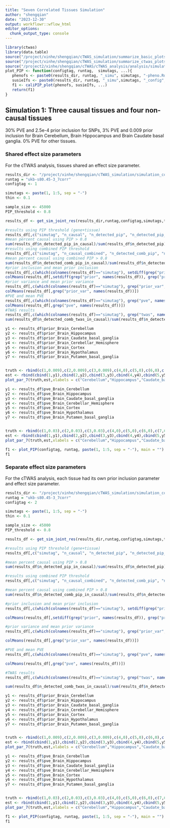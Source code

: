 ```yaml
---
title: "Seven Correlated Tissues Simulation"
author: "shengqian"
date: "2023-12-30"
output: workflowr::wflow_html
editor_options:
  chunk_output_type: console
---
```


```r
library(ctwas)
library(data.table)
source("/project/xinhe/shengqian/cTWAS_simulation/summarize_basic_plots.R")
source("/project/xinhe/shengqian/cTWAS_simulation/summarize_ctwas_plots.R")
source("/project2/xinhe/shengqian/cTWAS/cTWAS_analysis/analysis/simulation_help_functions.R")
plot_PIP <- function(configtag, runtag,  simutags, ...){
   phenofs <- paste0(results_dir, runtag, "_simu", simutags, "-pheno.Rd")
   susieIfs <- paste0(results_dir, runtag, "_simu",simutags, "_config", configtag,"_LDR",".susieIrss.txt")
   f1 <- caliPIP_plot(phenofs, susieIfs, ...) 
   return(f1)
}
```

## Simulation 1: Three causal tissues and four non-causal tissues

30% PVE and 2.5e-4 prior inclusion for SNPs, 3% PVE and 0.009 prior inclusion for Brain Cerebellum, Brain Hippocampus and Brain Caudate basal ganglia. 0% PVE for other tissues.

### Shared effect size parameters

For the cTWAS analysis, tissues shared an effect size parameter. 

```r
results_dir <- "/project/xinhe/shengqian/cTWAS_simulation/simulation_correlated_seven_tissues/"
runtag = "ukb-s80.45-3_7corr"
configtag <- 1

simutags <- paste(1, 1:5, sep = "-")
thin <- 0.1

sample_size <- 45000
PIP_threshold <- 0.8
```

```r
results_df <- get_sim_joint_res(results_dir,runtag,configtag,simutags,thin,sample_size,PIP_threshold)
```

```r
#results using PIP threshold (gene+tissue)
results_df[,c("simutag", "n_causal", "n_detected_pip", "n_detected_pip_in_causal")]
#mean percent causal using PIP > 0.8
sum(results_df$n_detected_pip_in_causal)/sum(results_df$n_detected_pip)
#results using combined PIP threshold
results_df[,c("simutag", "n_causal_combined", "n_detected_comb_pip", "n_detected_comb_pip_in_causal")]
#mean percent causal using combined PIP > 0.8
sum(results_df$n_detected_comb_pip_in_causal)/sum(results_df$n_detected_comb_pip)
#prior inclusion and mean prior inclusion
results_df[,c(which(colnames(results_df)=="simutag"), setdiff(grep("prior", names(results_df)), grep("prior_var", names(results_df))))]
colMeans(results_df[,setdiff(grep("prior", names(results_df)), grep("prior_var", names(results_df)))])
#prior variance and mean prior variance
results_df[,c(which(colnames(results_df)=="simutag"), grep("prior_var", names(results_df)))]
colMeans(results_df[,grep("prior_var", names(results_df))])
#PVE and mean PVE
results_df[,c(which(colnames(results_df)=="simutag"), grep("pve", names(results_df)))]
colMeans(results_df[,grep("pve", names(results_df))])
#TWAS results
results_df[,c(which(colnames(results_df)=="simutag"), grep("twas", names(results_df)))]
sum(results_df$n_detected_comb_twas_in_causal)/sum(results_df$n_detected_comb_twas)
```

```r
y1 <- results_df$prior_Brain_Cerebellum
y2 <- results_df$prior_Brain_Hippocampus
y3 <- results_df$prior_Brain_Caudate_basal_ganglia
y4 <- results_df$prior_Brain_Cerebellar_Hemisphere
y5 <- results_df$prior_Brain_Cortex
y6 <- results_df$prior_Brain_Hypothalamus
y7 <- results_df$prior_Brain_Putamen_basal_ganglia


truth <- rbind(c(1,0.009),c(2,0.009),c(3,0.009),c(4,0),c(5,0),c(6,0),c(7,0))
est <- rbind(cbind(1,y1),cbind(2,y2),cbind(3,y3),cbind(4,y4),cbind(5,y5),cbind(6,y6),cbind(7,y7))
plot_par_7(truth,est,xlabels = c("Cerebellum","Hippocampus","Caudate_basal_ganglia","Cerebellar_Hemisphere","Cortex","Hypothalamus","Putamen_basal_ganglia"),ylim=c(0,0.025),ylab="Prior inclusion")
```

```r
y1 <- results_df$pve_Brain_Cerebellum
y2 <- results_df$pve_Brain_Hippocampus
y3 <- results_df$pve_Brain_Caudate_basal_ganglia
y4 <- results_df$pve_Brain_Cerebellar_Hemisphere
y5 <- results_df$pve_Brain_Cortex
y6 <- results_df$pve_Brain_Hypothalamus
y7 <- results_df$pve_Brain_Putamen_basal_ganglia


truth <- rbind(c(1,0.03),c(2,0.03),c(3,0.03),c(4,0),c(5,0),c(6,0),c(7,0))
est <- rbind(cbind(1,y1),cbind(2,y2),cbind(3,y3),cbind(4,y4),cbind(5,y5),cbind(6,y6),cbind(7,y7))
plot_par_7(truth,est,xlabels = c("Cerebellum","Hippocampus","Caudate_basal_ganglia","Cerebellar_Hemisphere","Cortex","Hypothalamus","Putamen_basal_ganglia"),ylim=c(0,0.06),ylab="PVE")
```

```r
f1 <- plot_PIP(configtag, runtag, paste(1, 1:5, sep = "-"), main = "")
f1
```

### Separate effect size parameters

For the cTWAS analysis, each tissue had its own prior inclusion parameter and effect size parameter. 

```r
results_dir <- "/project/xinhe/shengqian/cTWAS_simulation/simulation_correlated_seven_tissues/"
runtag = "ukb-s80.45-3_7corr"
configtag <- 2

simutags <- paste(1, 1:5, sep = "-")
thin <- 0.1

sample_size <- 45000
PIP_threshold <- 0.8
```

```r
results_df <- get_sim_joint_res(results_dir,runtag,configtag,simutags,thin,sample_size,PIP_threshold)
```

```r
#results using PIP threshold (gene+tissue)
results_df[,c("simutag", "n_causal", "n_detected_pip", "n_detected_pip_in_causal")]

#mean percent causal using PIP > 0.8
sum(results_df$n_detected_pip_in_causal)/sum(results_df$n_detected_pip)

#results using combined PIP threshold
results_df[,c("simutag", "n_causal_combined", "n_detected_comb_pip", "n_detected_comb_pip_in_causal")]

#mean percent causal using combined PIP > 0.8
sum(results_df$n_detected_comb_pip_in_causal)/sum(results_df$n_detected_comb_pip)

#prior inclusion and mean prior inclusion
results_df[,c(which(colnames(results_df)=="simutag"), setdiff(grep("prior", names(results_df)), grep("prior_var", names(results_df))))]

colMeans(results_df[,setdiff(grep("prior", names(results_df)), grep("prior_var", names(results_df)))])

#prior variance and mean prior variance
results_df[,c(which(colnames(results_df)=="simutag"), grep("prior_var", names(results_df)))]

colMeans(results_df[,grep("prior_var", names(results_df))])

#PVE and mean PVE
results_df[,c(which(colnames(results_df)=="simutag"), grep("pve", names(results_df)))]

colMeans(results_df[,grep("pve", names(results_df))])

#TWAS results
results_df[,c(which(colnames(results_df)=="simutag"), grep("twas", names(results_df)))]

sum(results_df$n_detected_comb_twas_in_causal)/sum(results_df$n_detected_comb_twas)
```

```r
y1 <- results_df$prior_Brain_Cerebellum
y2 <- results_df$prior_Brain_Hippocampus
y3 <- results_df$prior_Brain_Caudate_basal_ganglia
y4 <- results_df$prior_Brain_Cerebellar_Hemisphere
y5 <- results_df$prior_Brain_Cortex
y6 <- results_df$prior_Brain_Hypothalamus
y7 <- results_df$prior_Brain_Putamen_basal_ganglia


truth <- rbind(c(1,0.009),c(2,0.009),c(3,0.009),c(4,0),c(5,0),c(6,0),c(7,0))
est <- rbind(cbind(1,y1),cbind(2,y2),cbind(3,y3),cbind(4,y4),cbind(5,y5),cbind(6,y6),cbind(7,y7))
plot_par_7(truth,est,xlabels = c("Cerebellum","Hippocampus","Caudate_basal_ganglia","Cerebellar_Hemisphere","Cortex","Hypothalamus","Putamen_basal_ganglia"),ylim=c(0,0.025),ylab="Prior inclusion")
```

```r
y1 <- results_df$pve_Brain_Cerebellum
y2 <- results_df$pve_Brain_Hippocampus
y3 <- results_df$pve_Brain_Caudate_basal_ganglia
y4 <- results_df$pve_Brain_Cerebellar_Hemisphere
y5 <- results_df$pve_Brain_Cortex
y6 <- results_df$pve_Brain_Hypothalamus
y7 <- results_df$pve_Brain_Putamen_basal_ganglia


truth <- rbind(c(1,0.03),c(2,0.03),c(3,0.03),c(4,0),c(5,0),c(6,0),c(7,0))
est <- rbind(cbind(1,y1),cbind(2,y2),cbind(3,y3),cbind(4,y4),cbind(5,y5),cbind(6,y6),cbind(7,y7))
plot_par_7(truth,est,xlabels = c("Cerebellum","Hippocampus","Caudate_basal_ganglia","Cerebellar_Hemisphere","Cortex","Hypothalamus","Putamen_basal_ganglia"),ylim=c(0,0.06),ylab="PVE")
```

```r
f1 <- plot_PIP(configtag, runtag, paste(1, 1:5, sep = "-"), main = "")
f1
```